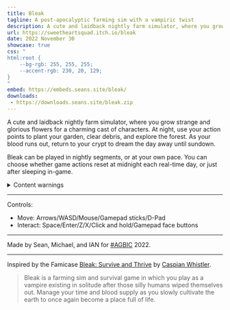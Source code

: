 ```yaml
---
title: Bleak
tagline: A post-apocalyptic farming sim with a vampiric twist
description: A cute and laidback nightly farm simulator, where you grow strange and glorious flowers for a charming cast of characters.
url: https://sweetheartsquad.itch.io/bleak
date: 2022 November 30
showcase: true
css: "
html:root {
	--bg-rgb: 255, 255, 255;
	--accent-rgb: 230, 20, 129;
}
"
embed: https://embeds.seans.site/bleak/
downloads:
 - https://downloads.seans.site/bleak.zip
---
```


A cute and laidback nightly farm simulator, where you grow strange and glorious flowers for a charming cast of characters. At night, use your action points to plant your garden, clear debris, and explore the forest. As your blood runs out, return to your crypt to dream the day away until sundown.

Bleak can be played in nightly segments, or at your own pace. You can choose whether game actions reset at midnight each real-time day, or just after sleeping in-game.

<details>
<summary>Content warnings</summary>
Insects, Blood, and Death
</details>

---

Controls:

- Move: Arrows/WASD/Mouse/Gamepad sticks/D-Pad
- Interact: Space/Enter/Z/X/Click and hold/Gamepad face buttons

---

Made by Sean, Michael, and IAN for [#AGBIC](https://itch.io/jam/a-game-by-its-cover-2022) 2022.

---

Inspired by the Famicase [Bleak: Survive and Thrive](https://famicase.com/22/softs/023.html) by [Caspian Whistler](https://caspianwhistler.com/).

> Bleak is a farming sim and survival game in which you play as a vampire existing in solitude after those silly humans wiped themselves out. Manage your time and blood supply as you slowly cultivate the earth to once again become a place full of life.

